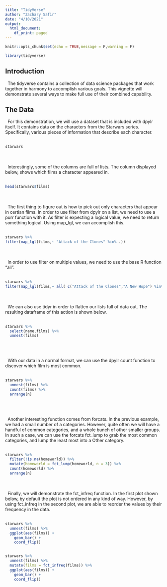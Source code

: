 ---
title: "TidyVerse"
author: "Zachary Safir"
date: "4/10/2021"
output: 
  html_document:
    df_print: paged 
---

```{r setup, include=FALSE}
knitr::opts_chunk$set(echo = TRUE,message = F,warning = F)
```


```{r}
library(tidyverse)
```



## Introduction
|   The tidyverse contains a collection of data science packages that work together in harmony to accomplish various goals. This vignette will demonstrate several ways to make full use of their combined capability. 

## The Data
|   For this demonstration, we will use a dataset that is included with dpylr itself. It contains data on the characters from the Starwars series. Specifically, various pieces of information that describe each character.
|
|
```{r}
starwars
```

|
|
|   Interestingly, some of the columns are full of lists. The column displayed below, shows which films a character appeared in.
|
|
```{r}
head(starwars$films)
```

|
|
|   The first thing to figure out is how to pick out only characters that appear in certian films. In order to use filter from dpylr on a list, we need to use a purr function with it. As filter is expecting a logical value, we need to return something logical. Using map_lgl, we can accomplish this.
|
|

```{r}
starwars %>%
filter(map_lgl(films,~ "Attack of the Clones" %in% .))

```
|
|
|   In order to use filter on multiple values, we need to use the base R function "all". 
|
|

```{r}
starwars %>%
filter(map_lgl(films,~ all( c("Attack of the Clones","A New Hope") %in% .)))
```
|
|
|   We can also use tidyr in order to flatten our lists full of data out. The resulting dataframe of this action is shown below.
|
|

```{r}
starwars %>%
  select(name,films) %>%
  unnest(films)
  
```
|
|
|   With our data in a normal format, we can use the dpylr count function to discover which film is most common.
|
|

```{r}
starwars %>% 
  unnest(films) %>%
  count(films) %>%
  arrange(n)
  
```
|
|
|   Another interesting function comes from forcats. In the previous example, we had a small number of a categories. However, quite often we will have a handful of common categories, and a whole bunch of other smaller groups. In such a case, we can use the forcats fct_lump to grab the most common categories, and lump the least most into a Other category.  
|
|

```{r}
starwars %>%
  filter(!is.na(homeworld)) %>%
  mutate(homeworld = fct_lump(homeworld, n = 3)) %>%
  count(homeworld) %>%
  arrange(n)
```

|
|
|   Finally, we will demonstrate the fct_infreq function. In the first plot shown below, by default the plot is not ordered in any kind of way. However, by using fct_infreq in the second plot, we are able to reorder the values by their frequency in the data.
|
|

```{r}
starwars %>% 
  unnest(films) %>%
  ggplot(aes(films)) +
    geom_bar() +
    coord_flip()
    
```

```{r}
starwars %>% 
  unnest(films) %>%
  mutate(films = fct_infreq(films)) %>%
  ggplot(aes(films)) +
    geom_bar() +
    coord_flip()
```



